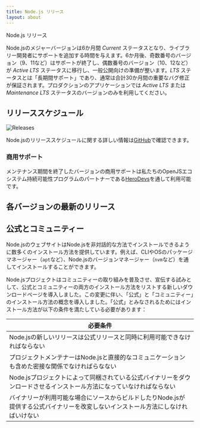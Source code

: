 ```yaml
---
title: Node.js リリース
layout: about
---
```


Node.js リリース

Node.jsのメジャーバージョンは6か月間 _Current_ ステータスとなり、ライブラリー開発者にサポートを追加する時間を与えます。6か月後、奇数番号のバージョン（9、11など）はサポートが終了し、偶数番号のバージョン（10、12など）が _Active LTS_ ステータスに移行し、一般公開向けの準備が整います。_LTS_ ステータスとは「長期間サポート」であり、通常は合計30か月間の重要なバグ修正が保証されます。プロダクションのアプリケーションでは _Active LTS_ または _Maintenance LTS_ ステータスのバージョンのみを利用してください。

## リリーススケジュール

![Releases](https://raw.githubusercontent.com/nodejs/Release/main/schedule.svg?sanitize=true)

Node.jsのリリーススケジュールに関する詳しい情報は[GitHub](https://github.com/nodejs/release#release-schedule)で確認できます。

### 商用サポート

メンテナンス期間を終了したバージョンの商用サポートは私たちのOpenJSエコシステム持続可能性プログラムのパートナーである[HeroDevs](https://herodevs.com/)を通して利用可能です。

## 各バージョンの最新のリリース

<DownloadReleasesTable />

## 公式とコミュニティー

Node.jsのウェブサイトはNode.jsを非対話的な方法でインストールできるように数多くのインストール方法を提供しています。例えば、CLIやOSのパッケージマネージャー（`apt`など）、Node.jsのバージョンマネージャー（`nvm`など）を通してインストールすることができます。

Node.jsプロジェクトはコミュニティーの取り組みを普及させ、宣伝する試みとして、公式とコミュニティーの両方のインストール方法をリストする新しいダウンロードページを導入しました。この変更に伴い、「公式」と「コミュニティー」のインストール方法の概念を導入しました。「公式」とみなされるためにはインストール方法が以下の条件を満たしている必要があります：

| 必要条件                                                                                                                          |
| --------------------------------------------------------------------------------------------------------------------------------- |
| Node.jsの新しいリリースは公式リリースと同時に利用可能できなければならない                                                         |
| プロジェクトメンテナーはNode.jsと直接的なコミュニケーションも含めた密接な関係でなければらなない                                   |
| Node.jsプロジェクトによって同梱されている公式バイナリーをダウンロードさせるインストール方法になっていなければならない             |
| バイナリーが利用可能な場合にソースからビルドしたりNode.jsが提供する公式バイナリーを改変しないインストール方法にしなければいけない |
